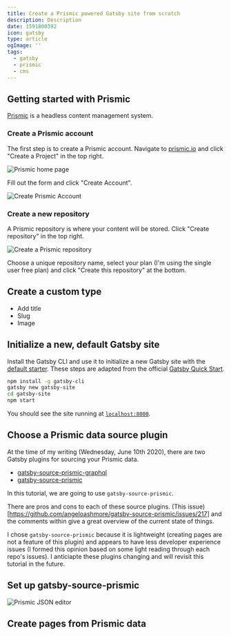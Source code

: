 ```yaml
---
title: Create a Prismic powered Gatsby site from scratch
description: Description
date: 1591800392
icon: gatsby
type: article
ogImage: ''
tags:
  - gatsby
  - prismic
  - cms
---
```


## Getting started with Prismic

[Prismic](https://prismic.io/) is a headless content management system.

### Create a Prismic account

The first step is to create a Prismic account. Navigate to [prismic.io](https://prismic.io/) and click "Create a Project" in the top right.

![Prismic home page](./images/prismic-site.png)

Fill out the form and click "Create Account".

![Create Prismic Account](./images/prismic-create-account.png)


### Create a new repository

A Prismic repository is where your content will be stored. Click "Create repository" in the top right.

![Create a Prismic repository](./images/prismic-create-repository.png)

Choose a unique repository name, select your plan (I'm using the single user free plan) and click "Create this repository" at the bottom.

## Create a custom type
  - Add title
  - Slug
  - Image

## Initialize a new, default Gatsby site

Install the Gatsby CLI and use it to initialize a new Gatsby site with the [default starter](https://github.com/gatsbyjs/gatsby-starter-default). These steps are adapted from the official [Gatsby Quick Start](https://www.gatsbyjs.org/docs/quick-start).

```bash
npm install -g gatsby-cli
gatsby new gatsby-site
cd gatsby-site
npm start
```

You should see the site running at [`localhost:8000`](http://localhost:8000).

## Choose a Prismic data source plugin

At the time of my writing (Wednesday, June 10th 2020), there are two Gatsby plugins for sourcing your Prismic data.

- [gatsby-source-prismic-graphql](https://github.com/birkir/gatsby-source-prismic-graphql)
- [gatsby-source-prismic](https://github.com/angeloashmore/gatsby-source-prismic)

In this tutorial, we are going to use `gatsby-source-prismic`.

There are pros and cons to each of these source plugins. (This issue)[https://github.com/angeloashmore/gatsby-source-prismic/issues/217] and the comments within give a great overview of the current state of things.

I chose `gatsby-source-prismic` because it is lightweight (creating pages are not a feature of this plugin) and appears to have less developer experience issues (I formed this opinion based on some light reading through each repo's issues). I anticiapte these plugins changing and will revisit this tutorial in the future.

## Set up gatsby-source-prismic

![Prismic JSON editor](./images/prismic-json-editor.png)

## Create pages from Prismic data
